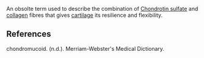 An obsolte term used to describe the combination of [[Chondrotin sulfate]] and [[collagen]] fibres that gives [[cartilage]] its resilience and flexibility.

==References==

chondromucoid. (n.d.). Merriam-Webster's Medical Dictionary.